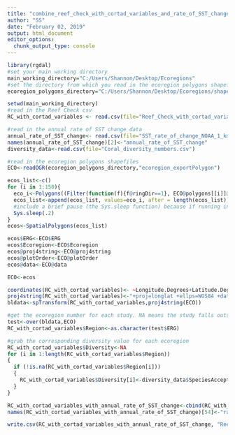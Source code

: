 ---
title: "combine_reef_check_with_cortad_variables_and_rate_of_SST_change"
author: "SS"
date: "February 02, 2019"
output: html_document
editor_options: 
  chunk_output_type: console
---

```{r load libraries and read in csvs and shapefiles}
library(rgdal)
#set your main working directory
main_working_directory="C:/Users/Shannon/Desktop/Ecoregions"
#set the directory from which you read in the ecoregion polygons shapefiles
ecoregion_polygons_directory="C:/Users/Shannon/Desktop/Ecoregions/shapefiles"

setwd(main_working_directory)
#read in the Reef Check csv
RC_with_cortad_variables <- read.csv(file="Reef_Check_with_cortad_variables.csv", header=TRUE, sep=",")

#read in the annual rate of SST change data
annual_rate_of_SST_change<- read.csv(file="SST_rate_of_change_NOAA_1_km_res.csv", header=TRUE, sep=",")
names(annual_rate_of_SST_change)[2]<-"annual_rate_of_SST_change"
diversity_data<-read.csv(file="Coral_diversity_numbers.csv")

#read in the ecoregion polygons shapefiles
ECO<-readOGR(ecoregion_polygons_directory,"ecoregion_exportPolygon")
```

```{r get rid of the holes in the polygon shapefiles}
ecos_list<-c()
for (i in 1:150){
  eco_i<-Polygons((Filter(function(f){f@ringDir==1}, ECO@polygons[[i]]@Polygons)), ID=i)
  ecos_list<-append(ecos_list, values=eco_i, after = length(ecos_list))
  #include a brief pause (the Sys.sleep function) because if running in Rstudio, it takes a while for the code to run and for the value to be loaded into the global environment. If there is no pause, the next iteration of the loop starts before the previous value is fully saved and loaded into the environment, and there can be errors in the shapefiles 
  Sys.sleep(.2)
}
ecos<-SpatialPolygons(ecos_list)

ecos$ERG<-ECO$ERG
ecos$Ecoregion<-ECO$Ecoregion
ecos@proj4string<-ECO@proj4string
ecos@plotOrder<-ECO@plotOrder
ecos@data<-ECO@data

ECO<-ecos
```

```{r do the overlay to determine which ecoregion each study falls into and get its diversity value}

coordinates(RC_with_cortad_variables)<- ~Longitude.Degrees+Latitude.Degrees
proj4string(RC_with_cortad_variables)<-"+proj=longlat +ellps=WGS84 +datum=WGS84"
bldata<-spTransform(RC_with_cortad_variables,proj4string(ECO))

#get the ecoregion number for each study. NA means the study falls outside all ecoregion areas
test<-over(bldata,ECO)
RC_with_cortad_variables$Region<-as.character(test$ERG)

#grab the corresponding diversity value for each ecoregion
RC_with_cortad_variables$Diversity<-NA
for (i in 1:length(RC_with_cortad_variables$Region))
{
  if (!is.na(RC_with_cortad_variables$Region[i]))
  {
    RC_with_cortad_variables$Diversity[i]<-diversity_data$SpeciesAccepted[(diversity_data$Ecoregion==RC_with_cortad_variables$Region[i])]
  }
}
```

```{r combine csvs and write new csv Reef_Check_with_cortad_variables_with_annual_rate_of_SST_change.csv}
RC_with_cortad_variables_with_annual_rate_of_SST_change<-cbind(RC_with_cortad_variables, "rate_of_SST_change"=annual_rate_of_SST_change[,2])
names(RC_with_cortad_variables_with_annual_rate_of_SST_change)[54]<-"rate_of_SST_change"

write.csv(RC_with_cortad_variables_with_annual_rate_of_SST_change, "Reef_Check_with_cortad_variables_with_annual_rate_of_SST_change.csv")
```